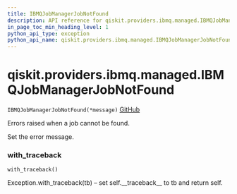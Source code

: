 ```yaml
---
title: IBMQJobManagerJobNotFound
description: API reference for qiskit.providers.ibmq.managed.IBMQJobManagerJobNotFound
in_page_toc_min_heading_level: 1
python_api_type: exception
python_api_name: qiskit.providers.ibmq.managed.IBMQJobManagerJobNotFound
---
```


# qiskit.providers.ibmq.managed.IBMQJobManagerJobNotFound

<span id="qiskit.providers.ibmq.managed.IBMQJobManagerJobNotFound" />

`IBMQJobManagerJobNotFound(*message)` [GitHub](https://github.com/qiskit/qiskit-ibmq-provider/tree/stable/0.14/qiskit/providers/ibmq/managed/exceptions.py "view source code")

Errors raised when a job cannot be found.

Set the error message.

### with\_traceback

<span id="qiskit.providers.ibmq.managed.IBMQJobManagerJobNotFound.with_traceback" />

`with_traceback()`

Exception.with\_traceback(tb) – set self.\_\_traceback\_\_ to tb and return self.

